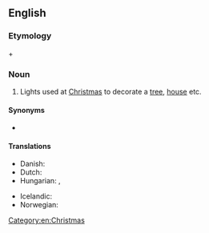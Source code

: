 ==English==

===Etymology===
{{m|en|Christmas}} + {{m|en|light|lights}}

===Noun===
{{en-plural noun|sg=Christmas light}}

# Lights used at [[Christmas]] to decorate a [[tree]], [[house]] etc.

====Synonyms====
* {{l|en|fairy lights}} {{qualifier|UK}}

====Translations====
{{trans-top|Christmas lights}}
* Danish: {{t|da|julelys|n}}
* Dutch: {{t+|nl|kerstverlichting|f}}
* Hungarian: {{t|hu|karácsonyfaégő}}, {{t|hu|karácsonyi kivilágítás}}
{{trans-mid}}
* Icelandic: {{t|is|jólaljós|n}}
* Norwegian: {{t|no|julelys|n}}
{{trans-bottom}}

[[Category:en:Christmas]]